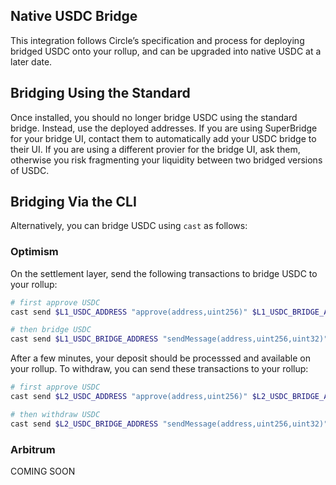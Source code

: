 ## Native USDC Bridge
This integration follows Circle’s specification and process for deploying bridged USDC onto your rollup, and can be upgraded into native USDC at a later date.

## Bridging Using the Standard
Once installed, you should no longer bridge USDC using the standard bridge. Instead, use the deployed addresses.
If you are using SuperBridge for your bridge UI, contact them to automatically add your USDC bridge to their UI.
If you are using a different provier for the bridge UI, ask them, otherwise you risk fragmenting your liquidity between two bridged versions of USDC.

## Bridging Via the CLI
Alternatively, you can bridge USDC using `cast` as follows:

### Optimism
On the settlement layer, send the following transactions to bridge USDC to your rollup:
```bash
# first approve USDC
cast send $L1_USDC_ADDRESS "approve(address,uint256)" $L1_USDC_BRIDGE_ADDRESS $AMOUNT --rpc-url $SETTLEMENT_RPC_URL --private-key $PRIVATE_KEY

# then bridge USDC
cast send $L1_USDC_BRIDGE_ADDRESS "sendMessage(address,uint256,uint32)" $(cast wallet address $PRIVATE_KEY) $AMOUNT 100000 --rpc-url $SETTLEMENT_RPC_URL --private-key $PRIVATE_KEY
```

After a few minutes, your deposit should be processsed and available on your rollup.
To withdraw, you can send these transactions to your rollup:
```bash
# first approve USDC
cast send $L2_USDC_ADDRESS "approve(address,uint256)" $L2_USDC_BRIDGE_ADDRESS $AMOUNT --rpc-url $ROLLUP_RPC_URL --private-key $PRIVATE_KEY

# then withdraw USDC
cast send $L2_USDC_BRIDGE_ADDRESS "sendMessage(address,uint256,uint32)" $(cast wallet address $PRIVATE_KEY) $AMOUNT 100000 --rpc-url $ROLLUP_RPC_URL --private-key $PRIVATE_KEY
```

### Arbitrum
COMING SOON